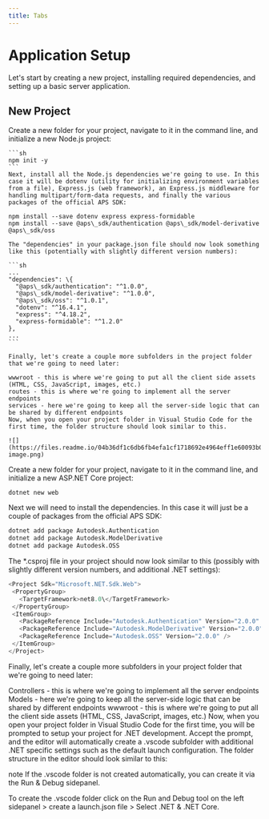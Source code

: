 ```yaml
---
title: Tabs
---
```

# Application Setup

Let's start by creating a new project, installing required dependencies, and setting up a basic server application.

## New Project

<Tabs>
  <Tab title="Node.js & VSCode">
    Create a new folder for your project, navigate to it in the command line, and initialize a new Node.js project:

    ```sh
    npm init -y
    ```
    Next, install all the Node.js dependencies we're going to use. In this case it will be dotenv (utility for initializing environment variables from a file), Express.js (web framework), an Express.js middleware for handling multipart/form-data requests, and finally the various packages of the official APS SDK:

    npm install --save dotenv express express-formidable
    npm install --save @aps\_sdk/authentication @aps\_sdk/model-derivative @aps\_sdk/oss

    The "dependencies" in your package.json file should now look something like this (potentially with slightly different version numbers):

    ```sh
    ...
    "dependencies": \{
      "@aps\_sdk/authentication": "^1.0.0",
      "@aps\_sdk/model-derivative": "^1.0.0",
      "@aps\_sdk/oss": "^1.0.1",
      "dotenv": "^16.4.1",
      "express": "^4.18.2",
      "express-formidable": "^1.2.0"
    },
    ...
    ```

    Finally, let's create a couple more subfolders in the project folder that we're going to need later:

    wwwroot - this is where we're going to put all the client side assets (HTML, CSS, JavaScript, images, etc.)
    routes - this is where we're going to implement all the server endpoints
    services - here we're going to keep all the server-side logic that can be shared by different endpoints
    Now, when you open your project folder in Visual Studio Code for the first time, the folder structure should look similar to this.

    ![](https://files.readme.io/04b36df1c6db6fb4efa1cf1718692e4964eff1e60093b0653e587a651d3d1a9d-image.png)
  </Tab>

  <Tab title=".Net & VSCode">
    Create a new folder for your project, navigate to it in the command line, and initialize a new ASP.NET Core project:

`dotnet new web`

Next we will need to install the dependencies. In this case it will just be a couple of packages from the official APS SDK:
```sh
dotnet add package Autodesk.Authentication
dotnet add package Autodesk.ModelDerivative
dotnet add package Autodesk.OSS
```
The \*.csproj file in your project should now look similar to this (possibly with slightly different version numbers, and additional .NET settings):

```csharp
<Project Sdk="Microsoft.NET.Sdk.Web">
 <PropertyGroup>
   <TargetFramework>net8.0\</TargetFramework>
 </PropertyGroup>
 <ItemGroup>
   <PackageReference Include="Autodesk.Authentication" Version="2.0.0" />
   <PackageReference Include="Autodesk.ModelDerivative" Version="2.0.0" />
   <PackageReference Include="Autodesk.OSS" Version="2.0.0" />
 </ItemGroup>
</Project>
```
  
Finally, let's create a couple more subfolders in your project folder that we're going to need later:

Controllers - this is where we're going to implement all the server endpoints
Models - here we're going to keep all the server-side logic that can be shared by different endpoints
wwwroot - this is where we're going to put all the client side assets (HTML, CSS, JavaScript, images, etc.)
Now, when you open your project folder in Visual Studio Code for the first time, you will be prompted to setup your project for .NET development. Accept the prompt, and the editor will automatically create a .vscode subfolder with additional .NET specific settings such as the default launch configuration. The folder structure in the editor should look similar to this:

note
If the .vscode folder is not created automatically, you can create it via the Run & Debug sidepanel.

To create the .vscode folder click on the Run and Debug tool on the left sidepanel > create a launch.json file > Select .NET & .NET Core.
 </Tab>

</Tabs>
